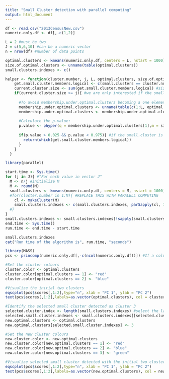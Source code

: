 ```yaml
---
title: "Small Cluster detection with parallel computing"
output: html_document
---
```


```r
df <- read.csv("2013CensusNew.csv")
numeric.only.df <- df[,-c(1,2)]

L = 2 #must be two
J = c(5,6,10) #can be a numeric vector
n = nrow(df) #number of data points

optimal.clusters <- kmeans(numeric.only.df, centers = L, nstart = 1000)$cluster
size.of.optimal.clusters <- unname(table(optimal.clusters))
small.clusters.indexes <- c()
```

```r
helper <- function(cluster.number, j, L, optimal.clusters, size.of.optimal.clusters, small.clusters){
    get.small.cluster.members.logical <- c(small.clusters == cluster.number) #True or False for "Does the data point at a particular index belong to "cluster.number'?"
    current.cluster.size <- sum(get.small.cluster.members.logical) #size of small cluster currently analyzed
    if(current.cluster.size >= j){ #we are only interested if the small cluster's size is at least j
      
      #To avoid membership.under.optimal.clusters becoming a one element vector when all data points belong to same large cluster
      membership.under.optimal.clusters <- unname(table(c(1:L, optimal.clusters[get.small.cluster.members.logical]))) #Which of the four optimal clusters the data points in cluster "cluster.number" a member of under M-means.
      membership.under.optimal.clusters <- membership.under.optimal.clusters - rep(1,L) #Adjust
      
      #Calculate the p-value:
      p.value <- phyper(q = membership.under.optimal.clusters[1],m = size.of.optimal.clusters[1], n = size.of.optimal.clusters[2], k = current.cluster.size)
      
      if(p.value > 0.025 && p.value < 0.975){ #if the small.cluster is an ubias sample of the large optimal clusters
        return(which(get.small.cluster.members.logical))
      }
    }
  }

```

```r
library(parallel)

start.time <- Sys.time()
for (j in J){ #"For each value in vector J"
  M <- n/j #initialize M
  M <- round(M)
  small.clusters <- kmeans(numeric.only.df, centers = M, nstart = 1000)$cluster #Small clusters under M-means
  #for(cluster.number in 1:M){ #REPLACE THIS WITH PARALELL COMPUTING
    cl <- makeCluster(M)
    small.clusters.indexes <- c(small.clusters.indexes, parSapply(cl, 1:M, "helper", j, L, optimal.clusters, size.of.optimal.clusters, small.clusters))
  #}
}
small.clusters.indexes <- small.clusters.indexes[!sapply(small.clusters.indexes, is.null)]
end.time <- Sys.time()
run.time <- end.time - start.time

small.clusters.indexes
cat("Run time of the algorithm is", run.time, "seconds")
```

```r
library(MASS)
pcs <- princomp(numeric.only.df[,-c(ncol(numeric.only.df))]) #If a column is not dropped, Eigenvalue for last component will be 0 because the dataframe will not be full rank

#Set the cluster colours
cluster.color <- optimal.clusters
cluster.color[optimal.clusters == 1] <- "red" 
cluster.color[optimal.clusters == 2] <- "blue"

#Visualize the initial two clusters
eqscplot(pcs$scores[,1:2],type="n", xlab = "PC 1", ylab = "PC 2")
text(pcs$scores[,1:2],labels=as.vector(optimal.clusters), col = cluster.color)

#Identify the selected small cluster detected as cluster 3
selected.cluster.index <- length(small.clusters.indexes) #select the last small cluster detected
selected.small.cluster.indexes <- small.clusters.indexes[[selected.cluster.index]]
new.optimal.clusters <- optimal.clusters
new.optimal.clusters[selected.small.cluster.indexes] <- 3

#Set the new cluster colours
new.cluster.color <- new.optimal.clusters
new.cluster.color[new.optimal.clusters == 1] <- "red"
new.cluster.color[new.optimal.clusters == 2] <- "blue"
new.cluster.color[new.optimal.clusters == 3] <- "green"

#Visualize selected small cluster detected with the initial two clusters
eqscplot(pcs$scores[,1:2],type="n", xlab = "PC 1", ylab = "PC 2")
text(pcs$scores[,1:2],labels=as.vector(new.optimal.clusters), col = new.cluster.color)
```